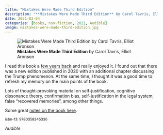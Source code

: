 ```yaml
---
title: "Mistakes Were Made Third Edition"
description: "**Mistakes Were Made Third Edition** by Carol Tavris, Elliot Aronson"
date: 2021-02-04
categories: [books, non-fiction, 2021, Audible]
image: mistakes-were-made-third-edition.jpg
---
```

![**Mistakes Were Made Third Edition** by Carol Tavris, Elliot Aronson](mistakes-were-made-third-edition.jpg){fig-align="left"}

I read this book a [few years back](../2018-12-13-mistakes-were-made/index.qmd)
and really enjoyed it. I found out that there was a new edition published in 2020
with an additional chapter discussing the Trump phenomenon. At the same time, I
thought it was a good time to refresh my memory on the main points of the book.

Lots of thought-provoking material on self-justification, cognitive dissonance theory,
confirmation bias, self-justification in the legal system, false "recovered memories",
among other things.

Some great [notes on the book here](https://www.grahammann.net/book-notes/mistakes-were-made-but-not-by-me-carol-tavris-elliot-aronson).

<sup>isbn-13: 9780358345336</sup>

*Audible*